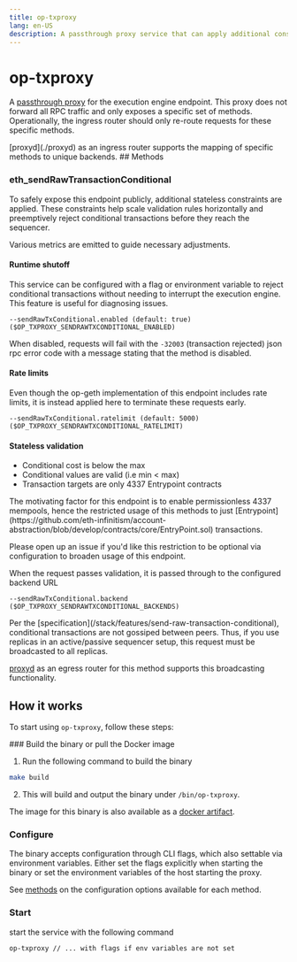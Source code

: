 ```yaml
---
title: op-txproxy
lang: en-US
description: A passthrough proxy service that can apply additional constraints on transactions prior to reaching the sequencer.
---
```



# op-txproxy

A [passthrough proxy](https://github.com/ethereum-optimism/infra/tree/main/op-txproxy) for the execution engine endpoint. This proxy does not forward all RPC traffic and only exposes a specific set of methods. Operationally, the ingress router should only re-route requests for these specific methods.

<Callout type="info">
  [proxyd](./proxyd) as an ingress router supports the mapping of specific methods to unique backends.
</Callout>
## Methods

### **eth_sendRawTransactionConditional**

To safely expose this endpoint publicly, additional stateless constraints are applied. These constraints help scale validation rules horizontally and preemptively reject conditional transactions before they reach the sequencer.

Various metrics are emitted to guide necessary adjustments.
#### Runtime shutoff

This service can be configured with a flag or environment variable to reject conditional transactions without needing to interrupt the execution engine. This feature is useful for diagnosing issues.

`--sendRawTxConditional.enabled (default: true) ($OP_TXPROXY_SENDRAWTXCONDITIONAL_ENABLED)`

When disabled, requests will fail with the `-32003` (transaction rejected) json rpc error code with a message stating that the method is disabled.
#### Rate limits

Even though the op-geth implementation of this endpoint includes rate limits, it is instead applied here to terminate these requests early.

`--sendRawTxConditional.ratelimit (default: 5000) ($OP_TXPROXY_SENDRAWTXCONDITIONAL_RATELIMIT)`

#### Stateless validation

*   Conditional cost is below the max
*   Conditional values are valid (i.e min \< max)
*   Transaction targets are only 4337 Entrypoint contracts

<Callout type="info">
  The motivating factor for this endpoint is to enable permissionless 4337 mempools, hence the restricted usage of this methods to just [Entrypoint](https://github.com/eth-infinitism/account-abstraction/blob/develop/contracts/core/EntryPoint.sol) transactions.

  Please open up an issue if you'd like this restriction to be optional via configuration to broaden usage of this endpoint.
</Callout>

When the request passes validation, it is passed through to the configured backend URL

`--sendRawTxConditional.backend ($OP_TXPROXY_SENDRAWTXCONDITIONAL_BACKENDS)`

<Callout type="warning">
  Per the [specification](/stack/features/send-raw-transaction-conditional), conditional transactions are not gossiped between peers. Thus, if you use replicas in an active/passive sequencer setup, this request must be broadcasted to all replicas.

  [proxyd](./proxyd) as an egress router for this method supports this broadcasting functionality.
</Callout>

## How it works

To start using `op-txproxy`, follow these steps:

<Steps>
  ### Build the binary or pull the Docker image

  1.  Run the following command to build the binary
  ```bash
  make build
  ```
  2.  This will build and output the binary under `/bin/op-txproxy`.

  The image for this binary is also available as a [docker artifact](https://us-docker.pkg.dev/oplabs-tools-artifacts/images/op-txproxy).

  ### Configure

  The binary accepts configuration through CLI flags, which also settable via environment variables. Either set the flags explicitly when starting the binary or set the environment variables of the host starting the proxy.

  See [methods](#methods) on the configuration options available for each method.

  ### Start

  start the service with the following command

  ```bash
  op-txproxy // ... with flags if env variables are not set
  ```
</Steps>
